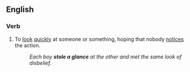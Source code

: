 {{also|glance}}

==English==

===Verb===
{{en-verb|steals a glance|stealing a glance|stole a glance|stolen a glance}}

# {{lb|en|idiom}} To [[look]] [[quickly]] at someone or something, hoping that nobody [[notices]] the action.
#: ''Each boy '''stole a glance''' at the other and met the same look of disbelief.''